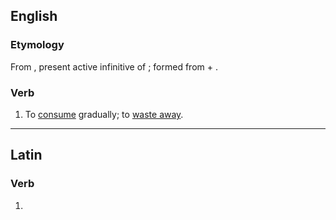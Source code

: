 ==English==

===Etymology===
From {{etyl|la}} {{term|absumere|absūmere|lang=la}}, present active infinitive of {{term|absumo|absūmō|diminish|lang=la}}; formed from {{term|ab||from, away from|lang=la}} + {{term|sumo|sūmō|take|lang=la}}.

===Verb===
{{en-verb|absum|ing}}

# {{transitive}} {{obsolete}} To [[consume]] gradually; to [[waste away]].

----
==Latin==

===Verb===
{{la-verb-form|absūme}}

# {{conjugation of|absumo|absūmō|2|s|pres|act|imp|lang=la}}
{{count page|[[Wiktionary:Page count]]}}
{{rfc-auto}}